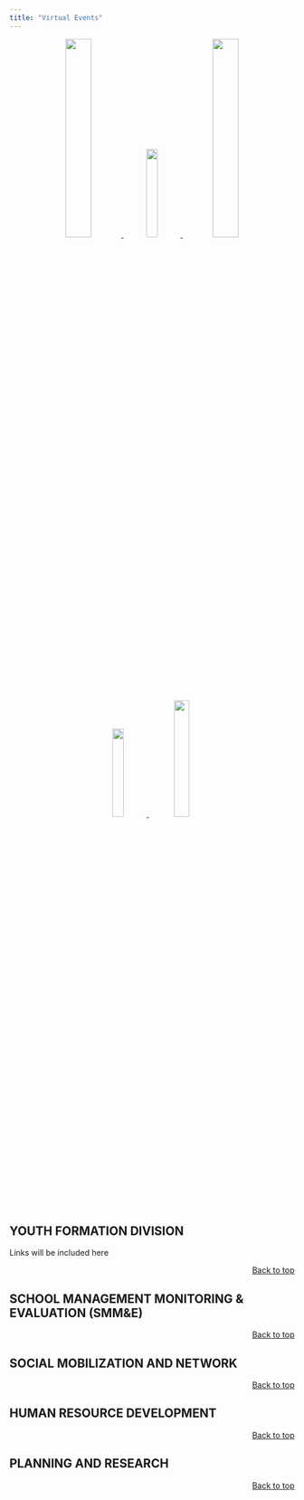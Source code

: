 ```yaml
---
title: "Virtual Events"
---
```


<center>
<a href="#youth-formation-division">
![](yfd_logo.png){width=30%}
</a>
<a href="#school-management-monitoring-evaluation-smme">
![](s&e.png){width=20%}
</a>
<a href="#social-mobilization-and-network">
![](socmob.jpg){width=30%}
</a> <br>
<a href="#human-resource-developmenk">
![](human resources logo.png){width=20%}
</a>
<a href="#planning-and-research">
![](research.png){width=23%}
</a>
</center>

## **YOUTH FORMATION DIVISION**

Links will be included here

<p align="right">
<a href="#top">Back to top</a>
</p>

## **SCHOOL MANAGEMENT MONITORING & EVALUATION (SMM&E)**


<p align="right">
<a href="#top">Back to top</a>
</p>


## **SOCIAL MOBILIZATION AND NETWORK**



<p align="right">
<a href="#top">Back to top</a>
</p>


## **HUMAN RESOURCE DEVELOPMENT**



<p align="right">
<a href="#top">Back to top</a>
</p>


## **PLANNING AND RESEARCH**



<p align="right">
<a href="#top">Back to top</a>
</p>